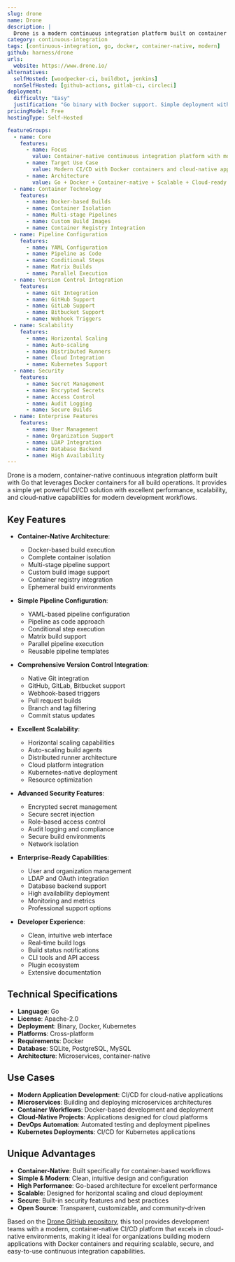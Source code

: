 ```yaml
---
slug: drone
name: Drone
description: |
  Drone is a modern continuous integration platform built on container technology. Written in Go, it provides a simple, powerful CI/CD solution that uses Docker containers for builds, offering excellent performance, scalability, and ease of use for modern development workflows.
category: continuous-integration
tags: [continuous-integration, go, docker, container-native, modern]
github: harness/drone
urls:
  website: https://www.drone.io/
alternatives:
  selfHosted: [woodpecker-ci, buildbot, jenkins]
  nonSelfHosted: [github-actions, gitlab-ci, circleci]
deployment:
  difficulty: "Easy"
  justification: "Go binary with Docker support. Simple deployment with container-native architecture and straightforward configuration."
pricingModel: Free
hostingType: Self-Hosted

featureGroups:
  - name: Core
    features:
      - name: Focus
        value: Container-native continuous integration platform with modern workflows
      - name: Target Use Case
        value: Modern CI/CD with Docker containers and cloud-native applications
      - name: Architecture
        value: Go + Docker + Container-native + Scalable + Cloud-ready
  - name: Container Technology
    features:
      - name: Docker-based Builds
      - name: Container Isolation
      - name: Multi-stage Pipelines
      - name: Custom Build Images
      - name: Container Registry Integration
  - name: Pipeline Configuration
    features:
      - name: YAML Configuration
      - name: Pipeline as Code
      - name: Conditional Steps
      - name: Matrix Builds
      - name: Parallel Execution
  - name: Version Control Integration
    features:
      - name: Git Integration
      - name: GitHub Support
      - name: GitLab Support
      - name: Bitbucket Support
      - name: Webhook Triggers
  - name: Scalability
    features:
      - name: Horizontal Scaling
      - name: Auto-scaling
      - name: Distributed Runners
      - name: Cloud Integration
      - name: Kubernetes Support
  - name: Security
    features:
      - name: Secret Management
      - name: Encrypted Secrets
      - name: Access Control
      - name: Audit Logging
      - name: Secure Builds
  - name: Enterprise Features
    features:
      - name: User Management
      - name: Organization Support
      - name: LDAP Integration
      - name: Database Backend
      - name: High Availability
---
```


Drone is a modern, container-native continuous integration platform built with Go that leverages Docker containers for all build operations. It provides a simple yet powerful CI/CD solution with excellent performance, scalability, and cloud-native capabilities for modern development workflows.

## Key Features

- **Container-Native Architecture**:

  - Docker-based build execution
  - Complete container isolation
  - Multi-stage pipeline support
  - Custom build image support
  - Container registry integration
  - Ephemeral build environments

- **Simple Pipeline Configuration**:

  - YAML-based pipeline configuration
  - Pipeline as code approach
  - Conditional step execution
  - Matrix build support
  - Parallel pipeline execution
  - Reusable pipeline templates

- **Comprehensive Version Control Integration**:

  - Native Git integration
  - GitHub, GitLab, Bitbucket support
  - Webhook-based triggers
  - Pull request builds
  - Branch and tag filtering
  - Commit status updates

- **Excellent Scalability**:

  - Horizontal scaling capabilities
  - Auto-scaling build agents
  - Distributed runner architecture
  - Cloud platform integration
  - Kubernetes-native deployment
  - Resource optimization

- **Advanced Security Features**:

  - Encrypted secret management
  - Secure secret injection
  - Role-based access control
  - Audit logging and compliance
  - Secure build environments
  - Network isolation

- **Enterprise-Ready Capabilities**:

  - User and organization management
  - LDAP and OAuth integration
  - Database backend support
  - High availability deployment
  - Monitoring and metrics
  - Professional support options

- **Developer Experience**:
  - Clean, intuitive web interface
  - Real-time build logs
  - Build status notifications
  - CLI tools and API access
  - Plugin ecosystem
  - Extensive documentation

## Technical Specifications

- **Language**: Go
- **License**: Apache-2.0
- **Deployment**: Binary, Docker, Kubernetes
- **Platforms**: Cross-platform
- **Requirements**: Docker
- **Database**: SQLite, PostgreSQL, MySQL
- **Architecture**: Microservices, container-native

## Use Cases

- **Modern Application Development**: CI/CD for cloud-native applications
- **Microservices**: Building and deploying microservices architectures
- **Container Workflows**: Docker-based development and deployment
- **Cloud-Native Projects**: Applications designed for cloud platforms
- **DevOps Automation**: Automated testing and deployment pipelines
- **Kubernetes Deployments**: CI/CD for Kubernetes applications

## Unique Advantages

- **Container-Native**: Built specifically for container-based workflows
- **Simple & Modern**: Clean, intuitive design and configuration
- **High Performance**: Go-based architecture for excellent performance
- **Scalable**: Designed for horizontal scaling and cloud deployment
- **Secure**: Built-in security features and best practices
- **Open Source**: Transparent, customizable, and community-driven

Based on the [Drone GitHub repository](https://github.com/harness/drone), this tool provides development teams with a modern, container-native CI/CD platform that excels in cloud-native environments, making it ideal for organizations building modern applications with Docker containers and requiring scalable, secure, and easy-to-use continuous integration capabilities.

